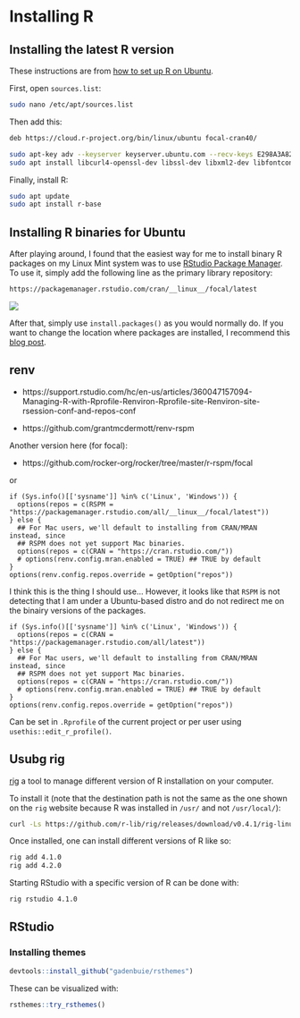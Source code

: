 # Installing R

## Installing the latest R version

These instructions are from [how to set up R on Ubuntu](https://blog.zenggyu.com/en/post/2018-01-29/installing-r-r-packages-e-g-tidyverse-and-rstudio-on-ubuntu-linux/).

First, open `sources.list`:

``` bash
sudo nano /etc/apt/sources.list
```

Then add this:

``` bash
deb https://cloud.r-project.org/bin/linux/ubuntu focal-cran40/
```

``` bash
sudo apt-key adv --keyserver keyserver.ubuntu.com --recv-keys E298A3A825C0D65DFD57CBB651716619E084DAB9
sudo apt install libcurl4-openssl-dev libssl-dev libxml2-dev libfontconfig1-dev libcairo2-dev
```

Finally, install R:

``` bash
sudo apt update
sudo apt install r-base
```

## Installing R binaries for Ubuntu

After playing around, I found that the easiest way for me to install binary R packages on my Linux Mint system was to use [RStudio Package Manager](https://docs.rstudio.com/rpm/documentation/). To use it, simply add the following line as the primary library repository:

```bash
https://packagemanager.rstudio.com/cran/__linux__/focal/latest
```

![](images/rspm.png)

After that, simply use `install.packages()` as you would normally do. If you want to change the location where packages are installed, I recommend this [blog post](https://zkamvar.netlify.app/blog/using-a-custom-library-in-r/).

## renv

- https://support.rstudio.com/hc/en-us/articles/360047157094-Managing-R-with-Rprofile-Renviron-Rprofile-site-Renviron-site-rsession-conf-and-repos-conf

- https://github.com/grantmcdermott/renv-rspm

Another version here (for focal):

- https://github.com/rocker-org/rocker/tree/master/r-rspm/focal

or

```
if (Sys.info()[['sysname']] %in% c('Linux', 'Windows')) {
  options(repos = c(RSPM = "https://packagemanager.rstudio.com/all/__linux__/focal/latest"))
} else {
  ## For Mac users, we'll default to installing from CRAN/MRAN instead, since
  ## RSPM does not yet support Mac binaries.
  options(repos = c(CRAN = "https://cran.rstudio.com/"))
  # options(renv.config.mran.enabled = TRUE) ## TRUE by default
}
options(renv.config.repos.override = getOption("repos"))
```

I think this is the thing I should use... However, it looks like that `RSPM` is not detecting that I am under a Ubuntu-based distro and do not redirect me on the binairy versions of the packages.

```
if (Sys.info()[['sysname']] %in% c('Linux', 'Windows')) {
  options(repos = c(CRAN = "https://packagemanager.rstudio.com/all/latest"))
} else {
  ## For Mac users, we'll default to installing from CRAN/MRAN instead, since
  ## RSPM does not yet support Mac binaries.
  options(repos = c(CRAN = "https://cran.rstudio.com/"))
  # options(renv.config.mran.enabled = TRUE) ## TRUE by default
}
options(renv.config.repos.override = getOption("repos"))
```

Can be set in `.Rprofile` of the current project or per user using `usethis::edit_r_profile()`.

## Usubg rig

[rig](https://github.com/r-lib/rig) a tool to manage different version of R installation on your computer. 

To install it (note that the destination path is not the same as the one shown on the `rig` website because R was installed in `/usr/` and not `/usr/local/`):

```bash
curl -Ls https://github.com/r-lib/rig/releases/download/v0.4.1/rig-linux-0.4.1.tar.gz | sudo tar xz -C /usr/
```

Once installed, one can install different versions of R like so:

```bash
rig add 4.1.0
rig add 4.2.0
```

Starting RStudio with a specific version of R can be done with:

```bash
rig rstudio 4.1.0
```

## RStudio

### Installing themes

```r
devtools::install_github("gadenbuie/rsthemes")
```

These can be visualized with:

```r
rsthemes::try_rsthemes()
```

